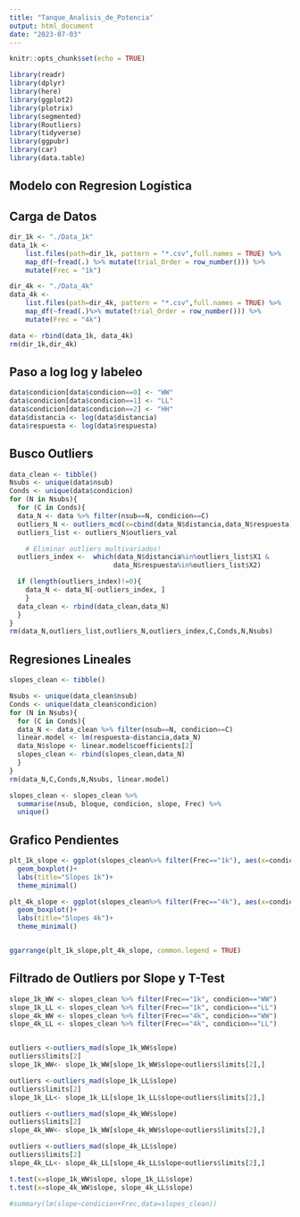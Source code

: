 ```yaml
---
title: "Tanque_Analisis_de_Potencia"
output: html_document
date: "2023-07-03"
---
```


```r
knitr::opts_chunk$set(echo = TRUE)

library(readr)
library(dplyr)
library(here)
library(ggplot2)
library(plotrix)
library(segmented)
library(Routliers)
library(tidyverse)
library(ggpubr)
library(car)
library(data.table)
```

## Modelo con Regresion Logística

## Carga de Datos
```r
dir_1k <- "./Data_1k"
data_1k <- 
    list.files(path=dir_1k, pattern = "*.csv",full.names = TRUE) %>% 
    map_df(~fread(.) %>% mutate(trial_Order = row_number())) %>%
    mutate(Frec = "1k")

dir_4k <- "./Data_4k"
data_4k <- 
    list.files(path=dir_4k, pattern = "*.csv",full.names = TRUE) %>% 
    map_df(~fread(.)%>% mutate(trial_Order = row_number())) %>%
    mutate(Frec = "4k")

data <- rbind(data_1k, data_4k)
rm(dir_1k,dir_4k)
```
## Paso a log log y labeleo

```r
data$condicion[data$condicion==0] <- "WW"
data$condicion[data$condicion==1] <- "LL"
data$condicion[data$condicion==2] <- "HH"
data$distancia <- log(data$distancia) 
data$respuesta <- log(data$respuesta)
```
##  Busco Outliers
```r

data_clean <- tibble()
Nsubs <- unique(data$nsub)
Conds <- unique(data$condicion)
for (N in Nsubs){
  for (C in Conds){
  data_N <- data %>% filter(nsub==N, condicion==C)
  outliers_N <- outliers_mcd(x=cbind(data_N$distancia,data_N$respuesta))
  outliers_list <- outliers_N$outliers_val

    # Eliminar outliers multivariados!
  outliers_index <-  which(data_N$distancia%in%outliers_list$X1 & 
                          data_N$respuesta%in%outliers_list$X2)

  if (length(outliers_index)!=0){
    data_N <- data_N[-outliers_index, ]
    }
  data_clean <- rbind(data_clean,data_N)
  }
}
rm(data_N,outliers_list,outliers_N,outliers_index,C,Conds,N,Nsubs)
```
## Regresiones Lineales
```r
slopes_clean <- tibble()

Nsubs <- unique(data_clean$nsub)
Conds <- unique(data_clean$condicion)
for (N in Nsubs){
  for (C in Conds){
  data_N <- data_clean %>% filter(nsub==N, condicion==C)
  linear.model <- lm(respuesta~distancia,data_N)
  data_N$slope <- linear.model$coefficients[2]
  slopes_clean <- rbind(slopes_clean,data_N)
  }
}
rm(data_N,C,Conds,N,Nsubs, linear.model)

slopes_clean <- slopes_clean %>% 
  summarise(nsub, bloque, condicion, slope, Frec) %>%
  unique()
```
## Grafico Pendientes
```r
plt_1k_slope <- ggplot(slopes_clean%>% filter(Frec=="1k"), aes(x=condicion, y=slope, color=condicion)) + 
  geom_boxplot()+
  labs(title="Slopes 1k")+
  theme_minimal()

plt_4k_slope <- ggplot(slopes_clean%>% filter(Frec=="4k"), aes(x=condicion, y=slope, color=condicion)) + 
  geom_boxplot()+
  labs(title="Slopes 4k")+
  theme_minimal()


ggarrange(plt_1k_slope,plt_4k_slope, common.legend = TRUE)
```
## Filtrado de Outliers por Slope y T-Test
```r
slope_1k_WW <- slopes_clean %>% filter(Frec=="1k", condicion=="WW")
slope_1k_LL <- slopes_clean %>% filter(Frec=="1k", condicion=="LL")
slope_4k_WW <- slopes_clean %>% filter(Frec=="4k", condicion=="WW")
slope_4k_LL <- slopes_clean %>% filter(Frec=="4k", condicion=="LL")


outliers <-outliers_mad(slope_1k_WW$slope)
outliers$limits[2]
slope_1k_WW<- slope_1k_WW[slope_1k_WW$slope<outliers$limits[2],]

outliers <-outliers_mad(slope_1k_LL$slope)
outliers$limits[2]
slope_1k_LL<- slope_1k_LL[slope_1k_LL$slope<outliers$limits[2],]

outliers <-outliers_mad(slope_4k_WW$slope)
outliers$limits[2]
slope_4k_WW<- slope_1k_WW[slope_4k_WW$slope<outliers$limits[2],]

outliers <-outliers_mad(slope_4k_LL$slope)
outliers$limits[2]
slope_4k_LL<- slope_4k_LL[slope_4k_LL$slope<outliers$limits[2],]

t.test(x=slope_1k_WW$slope, slope_1k_LL$slope)
t.test(x=slope_4k_WW$slope, slope_4k_LL$slope)

#summary(lm(slope~condicion+Frec,data=slopes_clean))
```